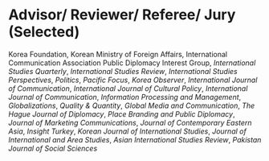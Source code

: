 # Advisor/ Reviewer/ Referee/ Jury (Selected)

<!-- ```{r reviewer} -->

<!-- ezpickr::pick("data/reviewer.xlsx") %>% -->

<!--   tidyr::fill(-when, -why) %>% -->

<!--   vitae::detailed_entries(what, when, with, where, why) -->

<!-- ``` -->

Korea Foundation, Korean Ministry of Foreign Affairs, International Communication Association Public Diplomacy Interest Group, *International Studies Quarterly*, *International Studies Review*, *International Studies Perspectives*, *Politics*, *Pacific Focus*, *Korea Observer*, *International Journal of Communication*, *International Journal of Cultural Policy*, *International Journal of Communication*, *Information Processing and Management*, *Globalizations*, *Quality & Quantity*, *Global Media and Communication*, *The Hague Journal of Diplomacy*, *Place Branding and Public Diplomacy*, *Journal of Marketing Communications*, *Journal of Contemporary Eastern Asia*, *Insight Turkey*, *Korean Journal of International Studies*, *Journal of International and Area Studies*, *Asian International Studies Review*, *Pakistan Journal of Social Sciences*
